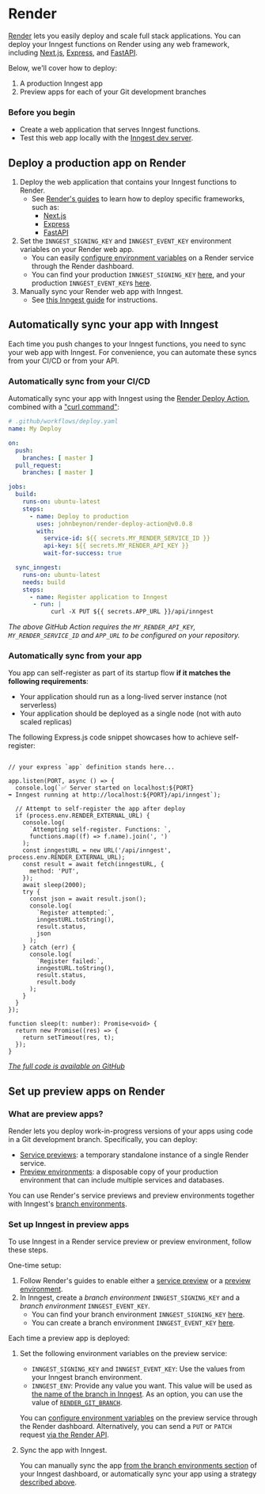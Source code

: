 
# Render

[Render](https://render.com) lets you easily deploy and scale full stack applications. You can deploy your Inngest functions on Render using any web framework, including [Next.js](https://docs.render.com/deploy-nextjs-app), [Express](https://docs.render.com/deploy-node-express-app), and [FastAPI](https://docs.render.com/deploy-fastapi).



Below, we'll cover how to deploy:
1. A production Inngest app
1. Preview apps for each of your Git development branches

### Before you begin
* Create a web application that serves Inngest functions.
* Test this web app locally with the [Inngest dev server](/docs/dev-server).

## Deploy a production app on Render
1. Deploy the web application that contains your Inngest functions to Render.
    * See [Render's guides](https://docs.render.com) to learn how to deploy specific frameworks, such as:
        - [Next.js](https://docs.render.com/deploy-nextjs-app)
        - [Express](https://docs.render.com/deploy-node-express-app)
        - [FastAPI](https://docs.render.com/deploy-fastapi)
1. Set the `INNGEST_SIGNING_KEY` and `INNGEST_EVENT_KEY` environment variables on your Render web app.
    * You can easily [configure environment variables](https://docs.render.com/configure-environment-variables) on a Render service through the Render dashboard.
    * You can find your production `INNGEST_SIGNING_KEY` [here](https://app.inngest.com/env/production/manage/signing-key), and your production `INNGEST_EVENT_KEY`s [here](https://app.inngest.com/env/production/manage/keys).
1. Manually sync your Render web app with Inngest.
    * See [this Inngest guide](/docs/apps/cloud) for instructions.

## Automatically sync your app with Inngest
Each time you push changes to your Inngest functions, you need to sync your web app with Inngest. For convenience, you can automate these syncs from your CI/CD or from your API.


### Automatically sync from your CI/CD

Automatically sync your app with Inngest using the [Render Deploy Action](https://github.com/marketplace/actions/render-deploy-action), combined with a ["curl command"](/docs/apps/cloud#curl-command):

```yaml
# .github/workflows/deploy.yaml
name: My Deploy

on:
  push:
    branches: [ master ]
  pull_request:
    branches: [ master ]

jobs:
  build:
    runs-on: ubuntu-latest
    steps:
      - name: Deploy to production
        uses: johnbeynon/render-deploy-action@v0.0.8
        with:
          service-id: ${{ secrets.MY_RENDER_SERVICE_ID }}
          api-key: ${{ secrets.MY_RENDER_API_KEY }}
          wait-for-success: true

  sync_inngest:
    runs-on: ubuntu-latest
    needs: build
    steps:
      - name: Register application to Inngest
       - run: |
            curl -X PUT ${{ secrets.APP_URL }}/api/inngest
```

_The above GitHub Action requires the `MY_RENDER_API_KEY`, `MY_RENDER_SERVICE_ID` and `APP_URL` to be configured on your repository._


### Automatically sync from your app

You app can self-register as part of its startup flow **if it matches the following requirements**:
- Your application should run as a long-lived server instance (not serverless)
- Your application should be deployed as a single node (not with auto scaled replicas)

The following Express.js code snippet showcases how to achieve self-register:

```tsx {{ title: "index.ts (Express.js)" }}

// your express `app` definition stands here...

app.listen(PORT, async () => {
  console.log(`✅ Server started on localhost:${PORT}
➡️ Inngest running at http://localhost:${PORT}/api/inngest`);

  // Attempt to self-register the app after deploy
  if (process.env.RENDER_EXTERNAL_URL) {
    console.log(
      `Attempting self-register. Functions: `,
      functions.map((f) => f.name).join(', ')
    );
    const inngestURL = new URL('/api/inngest', process.env.RENDER_EXTERNAL_URL);
    const result = await fetch(inngestURL, {
      method: 'PUT',
    });
    await sleep(2000);
    try {
      const json = await result.json();
      console.log(
        `Register attempted:`,
        inngestURL.toString(),
        result.status,
        json
      );
    } catch (err) {
      console.log(
        `Register failed:`,
        inngestURL.toString(),
        result.status,
        result.body
      );
    }
  }
});

function sleep(t: number): Promise<void> {
  return new Promise((res) => {
    return setTimeout(res, t);
  });
}
```
_[The full code is available on GitHub](https://github.com/inngest/inngest-demo-app/blob/e95247d3e3277ecd57bd9a8bb1478c36b3ee09b2/index.ts)_


## Set up preview apps on Render
### What are preview apps?
Render lets you deploy work-in-progress versions of your apps using code in a Git development branch. Specifically, you can deploy:
* [Service previews](https://docs.render.com/pull-request-previews): a temporary standalone instance of a single Render service.
* [Preview environments](https://docs.render.com/preview-environments): a disposable copy of your production environment that can include multiple services and databases.

You can use Render's service previews and preview environments together with Inngest's [branch environments](/docs/platform/environments).

### Set up Inngest in preview apps
To use Inngest in a Render service preview or preview environment, follow these steps.

One-time setup:
1. Follow Render's guides to enable either a [service preview](https://docs.render.com/pull-request-previews) or a [preview environment](https://docs.render.com/preview-environments).
2. In Inngest, create a _branch environment_ `INNGEST_SIGNING_KEY` and a _branch environment_ `INNGEST_EVENT_KEY`.
    * You can find your branch environment `INNGEST_SIGNING_KEY` [here](https://app.inngest.com/env/branch/manage/signing-key).
    * You can create a branch environment `INNGEST_EVENT_KEY` [here](https://app.inngest.com/env/branch/manage/keys).

Each time a preview app is deployed:
1. Set the following environment variables on the preview service:
    * `INNGEST_SIGNING_KEY` and `INNGEST_EVENT_KEY`: Use the values from your Inngest branch environment.
    * `INNGEST_ENV`: Provide any value you want. This value will be used as [the name of the branch in Inngest](/docs/platform/environments#configuring-branch-environments). As an option, you can use the value of [`RENDER_GIT_BRANCH`](https://docs.render.com/environment-variables#all-runtimes).

    You can [configure environment variables](https://docs.render.com/configure-environment-variables) on the preview service through the Render dashboard. Alternatively, you can send a `PUT` or `PATCH` request [via the Render API](https://api-docs.render.com/reference/update-env-vars-for-service).
2. Sync the app with Inngest.

    You can manually sync the app [from the branch environments section](https://app.inngest.com/env/branch/apps/sync-new) of your Inngest dashboard, or automatically sync your app using a strategy [described above](#automatically-sync-your-app-with-inngest).